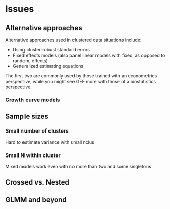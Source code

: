 # Issues


## Alternative approaches

Alternative approaches used in clustered data situations include:

- Using cluster-robust standard errors
- Fixed effects models (also panel linear models with fixed, as opposed to random, effects)
- Generalized estimating equations

The first two are commonly used by those trained with an econometrics perspective, while you might see GEE more with those of a biostatistics perspective. 


### Growth curve models


## Sample sizes

### Small number of clusters

Hard to estimate variance with small nclus

### Small N within cluster

Mixed models work even with no more than two and some singletons


## Crossed vs. Nested


## GLMM and beyond